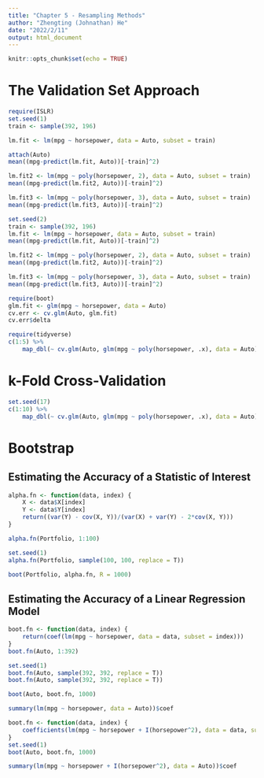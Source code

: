 ```yaml
---
title: "Chapter 5 - Resampling Methods"
author: "Zhengting (Johnathan) He"
date: "2022/2/11"
output: html_document
---
```


```r
knitr::opts_chunk$set(echo = TRUE)
```


# The Validation Set Approach


```r
require(ISLR)
set.seed(1)
train <- sample(392, 196)
```


```r
lm.fit <- lm(mpg ~ horsepower, data = Auto, subset = train)
```


```r
attach(Auto)
mean((mpg-predict(lm.fit, Auto))[-train]^2)
```


```r
lm.fit2 <- lm(mpg ~ poly(horsepower, 2), data = Auto, subset = train)
mean((mpg-predict(lm.fit2, Auto))[-train]^2)
```


```r
lm.fit3 <- lm(mpg ~ poly(horsepower, 3), data = Auto, subset = train)
mean((mpg-predict(lm.fit3, Auto))[-train]^2)
```


```r
set.seed(2)
train <- sample(392, 196)
lm.fit <- lm(mpg ~ horsepower, data = Auto, subset = train)
mean((mpg-predict(lm.fit, Auto))[-train]^2)
```


```r
lm.fit2 <- lm(mpg ~ poly(horsepower, 2), data = Auto, subset = train)
mean((mpg-predict(lm.fit2, Auto))[-train]^2)
```


```r
lm.fit3 <- lm(mpg ~ poly(horsepower, 3), data = Auto, subset = train)
mean((mpg-predict(lm.fit3, Auto))[-train]^2)
```


```r
require(boot)
glm.fit <- glm(mpg ~ horsepower, data = Auto)
cv.err <- cv.glm(Auto, glm.fit)
cv.err$delta
```


```r
require(tidyverse)
c(1:5) %>% 
    map_dbl(~ cv.glm(Auto, glm(mpg ~ poly(horsepower, .x), data = Auto))$delta[1])
```


# k-Fold Cross-Validation


```r
set.seed(17)
c(1:10) %>% 
    map_dbl(~ cv.glm(Auto, glm(mpg ~ poly(horsepower, .x), data = Auto), K = 10)$delta[1])
```


# Bootstrap


## Estimating the Accuracy of a Statistic of Interest


```r
alpha.fn <- function(data, index) {
    X <- data$X[index]
    Y <- data$Y[index]
    return((var(Y) - cov(X, Y))/(var(X) + var(Y) - 2*cov(X, Y)))
}
```


```r
alpha.fn(Portfolio, 1:100)
```


```r
set.seed(1)
alpha.fn(Portfolio, sample(100, 100, replace = T))
```


```r
boot(Portfolio, alpha.fn, R = 1000)
```


## Estimating the Accuracy of a Linear Regression Model


```r
boot.fn <- function(data, index) {
    return(coef(lm(mpg ~ horsepower, data = data, subset = index)))
}
boot.fn(Auto, 1:392)
```


```r
set.seed(1)
boot.fn(Auto, sample(392, 392, replace = T))
boot.fn(Auto, sample(392, 392, replace = T))
```


```r
boot(Auto, boot.fn, 1000)
```


```r
summary(lm(mpg ~ horsepower, data = Auto))$coef
```


```r
boot.fn <- function(data, index) {
    coefficients(lm(mpg ~ horsepower + I(horsepower^2), data = data, subset = index))
}
set.seed(1)
boot(Auto, boot.fn, 1000)
```


```r
summary(lm(mpg ~ horsepower + I(horsepower^2), data = Auto))$coef
```

